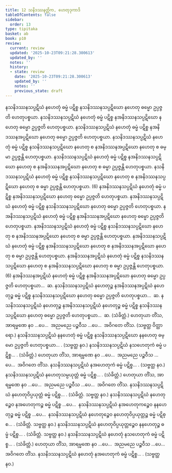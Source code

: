 ```yaml
---
title: 12 သနိဒဿနတ္တိက, ဟေတုဒုကာဒိ
tableOfContents: false
sidebar:
  order: 13
type: tipitaka
basket: ab
book: p10
review:
  current: review
  updated: '2025-10-23T09:21:28.300613'
  updated_by: ''
  notes: ''
  history:
  - state: review
    date: '2025-10-23T09:21:28.300613'
    updated_by: ''
    notes: ''
    previous_state: draft
---
```



<ReviewStatus review={frontmatter.review} showDetails={true} />

<HypothesisAnnotation frontmatter={frontmatter} />

<DynamicBreadcrumb />

<Division number="69" book="p10" e="ch" v="40" p="133">

<Paragraph number="149" book="p10">
နသနိဒဿနသပ္ပဋိဃံ နဟေတုံ ဓမ္မံ ပဋိစ္စ နသနိဒဿနသပ္ပဋိဃော နဟေတု ဓမ္မော ဥပ္ပဇ္ဇတိ ဟေတုပစ္စယာ. နသနိဒဿနသပ္ပဋိဃံ နဟေတုံ ဓမ္မံ ပဋိစ္စ နအနိဒဿနသပ္ပဋိဃော နဟေတု ဓမ္မော ဥပ္ပဇ္ဇတိ ဟေတုပစ္စယာ. နသနိဒဿနသပ္ပဋိဃံ နဟေတုံ ဓမ္မံ ပဋိစ္စ နအနိဒဿနအပ္ပဋိဃော နဟေတု ဓမ္မော ဥပ္ပဇ္ဇတိ ဟေတုပစ္စယာ. နသနိဒဿနသပ္ပဋိဃံ နဟေတုံ ဓမ္မံ ပဋိစ္စ နသနိဒဿနသပ္ပဋိဃော နဟေတု စ နအနိဒဿနအပ္ပဋိဃော နဟေတု စ ဓမ္မာ ဥပ္ပဇ္ဇန္တိ ဟေတုပစ္စယာ. နသနိဒဿနသပ္ပဋိဃံ နဟေတုံ ဓမ္မံ ပဋိစ္စ နအနိဒဿနသပ္ပဋိဃော နဟေတု စ နအနိဒဿနအပ္ပဋိဃော နဟေတု စ ဓမ္မာ ဥပ္ပဇ္ဇန္တိ ဟေတုပစ္စယာ. နသနိဒဿနသပ္ပဋိဃံ နဟေတုံ ဓမ္မံ ပဋိစ္စ နသနိဒဿနသပ္ပဋိဃော နဟေတု စ နအနိဒဿနသပ္ပဋိဃော နဟေတု စ ဓမ္မာ ဥပ္ပဇ္ဇန္တိ ဟေတုပစ္စယာ. (6)
</Paragraph>

<Paragraph number="150" book="p10">
နအနိဒဿနသပ္ပဋိဃံ နဟေတုံ ဓမ္မံ ပဋိစ္စ နအနိဒဿနသပ္ပဋိဃော နဟေတု ဓမ္မော ဥပ္ပဇ္ဇတိ ဟေတုပစ္စယာ. နအနိဒဿနသပ္ပဋိဃံ နဟေတုံ ဓမ္မံ ပဋိစ္စ နသနိဒဿနသပ္ပဋိဃော နဟေတု ဓမ္မော ဥပ္ပဇ္ဇတိ ဟေတုပစ္စယာ. နအနိဒဿနသပ္ပဋိဃံ နဟေတုံ ဓမ္မံ ပဋိစ္စ နအနိဒဿနအပ္ပဋိဃော နဟေတု ဓမ္မော ဥပ္ပဇ္ဇတိ ဟေတုပစ္စယာ. နအနိဒဿနသပ္ပဋိဃံ နဟေတုံ ဓမ္မံ ပဋိစ္စ နသနိဒဿနသပ္ပဋိဃော နဟေတု စ နအနိဒဿနအပ္ပဋိဃော နဟေတု စ ဓမ္မာ ဥပ္ပဇ္ဇန္တိ ဟေတုပစ္စယာ. နအနိဒဿနသပ္ပဋိဃံ နဟေတုံ ဓမ္မံ ပဋိစ္စ နအနိဒဿနသပ္ပဋိဃော နဟေတု စ နအနိဒဿနအပ္ပဋိဃော နဟေတု စ ဓမ္မာ ဥပ္ပဇ္ဇန္တိ ဟေတုပစ္စယာ. နအနိဒဿနအပ္ပဋိဃံ နဟေတုံ ဓမ္မံ ပဋိစ္စ နသနိဒဿနသပ္ပဋိဃော နဟေတု စ နအနိဒဿနသပ္ပဋိဃော နဟေတု စ ဓမ္မာ ဥပ္ပဇ္ဇန္တိ ဟေတုပစ္စယာ. (6)
</Paragraph>

<Paragraph number="151" book="p10">
နအနိဒဿနအပ္ပဋိဃံ နဟေတုံ ဓမ္မံ ပဋိစ္စ နအနိဒဿနအပ္ပဋိဃော နဟေတု ဓမ္မော ဥပ္ပဇ္ဇတိ ဟေတုပစ္စယာ…  ဆ.
</Paragraph>

<Paragraph number="152" book="p10">
နသနိဒဿနသပ္ပဋိဃံ နဟေတုဉ္စ နအနိဒဿနအပ္ပဋိဃံ နဟေတုဉ္စ ဓမ္မံ ပဋိစ္စ နသနိဒဿနသပ္ပဋိဃော နဟေတု ဓမ္မော ဥပ္ပဇ္ဇတိ ဟေတုပစ္စယာ…  ဆ.
</Paragraph>

<Paragraph number="153" book="p10">
နသနိဒဿနသပ္ပဋိဃံ နဟေတုဉ္စ နအနိဒဿနသပ္ပဋိဃံ နဟေတုဉ္စ ဓမ္မံ ပဋိစ္စ နသနိဒဿနသပ္ပဋိဃော နဟေတု ဓမ္မော ဥပ္ပဇ္ဇတိ ဟေတုပစ္စယာ…  ဆ. (သံခိတ္တံ.)
</Paragraph>

<Paragraph number="154" book="p10">
ဟေတုယာ တိံသ, အာရမ္မဏေ နဝ …ပေ…  အညမညေ ပဉ္စဝီသ …ပေ…  အဝိဂတေ တိံသ. (သဗ္ဗတ္ထ ဝိတ္ထာရော.)
</Paragraph>

</Division>
<Division number="70" book="p10" e="ch" v="40" p="134">

<Paragraph number="155" book="p10">
နသနိဒဿနသပ္ပဋိဃံ နနဟေတုံ ဓမ္မံ ပဋိစ္စ နသနိဒဿနသပ္ပဋိဃော နနဟေတု ဓမ္မော ဥပ္ပဇ္ဇတိ ဟေတုပစ္စယာ… . (သဗ္ဗတ္ထ နဝ.)
</Paragraph>

<Paragraph number="156" book="p10">
နသနိဒဿနသပ္ပဋိဃံ နသဟေတုကံ ဓမ္မံ ပဋိစ္စ… . (သံခိတ္တံ.) ဟေတုယာ တိံသ, အာရမ္မဏေ နဝ …ပေ…  အညမညေ ပဉ္စဝီသ …ပေ…  အဝိဂတေ တိံသ.
</Paragraph>

<Paragraph number="157" book="p10">
နသနိဒဿနသပ္ပဋိဃံ နအဟေတုကံ ဓမ္မံ ပဋိစ္စ… . (သဗ္ဗတ္ထ နဝ.)
</Paragraph>

</Division>
<Division number="71" book="p10" e="ch" v="40" p="134">

<Paragraph number="158" book="p10">
နသနိဒဿနသပ္ပဋိဃံ နဟေတုသမ္ပယုတ္တံ ဓမ္မံ ပဋိစ္စ… . (သံခိတ္တံ.) ဟေတုယာ တိံသ, အာရမ္မဏေ နဝ …ပေ…  အညမညေ ပဉ္စဝီသ …ပေ…  အဝိဂတေ တိံသ.
</Paragraph>

<Paragraph number="159" book="p10">
နသနိဒဿနသပ္ပဋိဃံ နဟေတုဝိပ္ပယုတ္တံ ဓမ္မံ ပဋိစ္စ… . (သံခိတ္တံ. သဗ္ဗတ္ထ နဝ.)
</Paragraph>

</Division>
<Division number="72" book="p10" e="ch" v="40" p="134">

<Paragraph number="160" book="p10">
နသနိဒဿနသပ္ပဋိဃံ နဟေတုဉ္စေဝ နအဟေတုကဉ္စ ဓမ္မံ ပဋိစ္စ …ပေ…  နသနိဒဿနသပ္ပဋိဃံ နအဟေတုကဉ္စေဝ နနဟေတုဉ္စ ဓမ္မံ ပဋိစ္စ …ပေ…  နသနိဒဿနသပ္ပဋိဃံ နဟေတုဉ္စေဝ နဟေတုဝိပ္ပယုတ္တဉ္စ ဓမ္မံ ပဋိစ္စ… . (သံခိတ္တံ. သဗ္ဗတ္ထ နဝ.)
</Paragraph>

<Paragraph number="161" book="p10">
နသနိဒဿနသပ္ပဋိဃံ နဟေတုဝိပ္ပယုတ္တဉ္စေဝ နနဟေတုဉ္စ ဓမ္မံ ပဋိစ္စ… . (သံခိတ္တံ. သဗ္ဗတ္ထ နဝ.)
</Paragraph>

<Paragraph number="162" book="p10">
နသနိဒဿနသပ္ပဋိဃံ နဟေတုံ နသဟေတုကံ ဓမ္မံ ပဋိစ္စ… . (သံခိတ္တံ.) ဟေတုယာ တိံသ, အာရမ္မဏေ နဝ …ပေ…  အညမညေ ပဉ္စဝီသ …ပေ…  အဝိဂတေ တိံသ.
</Paragraph>

<Paragraph number="163" book="p10">
နသနိဒဿနသပ္ပဋိဃံ နဟေတုံ နအဟေတုကံ ဓမ္မံ ပဋိစ္စ… . (သဗ္ဗတ္ထ နဝ.)
</Paragraph>
</Division>